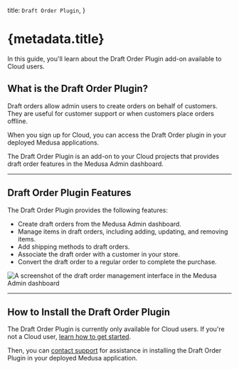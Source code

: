   title: `Draft Order Plugin`,
}

# {metadata.title}

In this guide, you'll learn about the Draft Order Plugin add-on available to Cloud users.

## What is the Draft Order Plugin?

Draft orders allow admin users to create orders on behalf of customers. They are useful for customer support or when customers place orders offline.

When you sign up for Cloud, you can access the Draft Order plugin in your deployed Medusa applications.

The Draft Order Plugin is an add-on to your Cloud projects that provides draft order features in the Medusa Admin dashboard.

---

## Draft Order Plugin Features

The Draft Order Plugin provides the following features:

- Create draft orders from the Medusa Admin dashboard.
- Manage items in draft orders, including adding, updating, and removing items.
- Add shipping methods to draft orders.
- Associate the draft order with a customer in your store.
- Convert the draft order to a regular order to complete the purchase.

![A screenshot of the draft order management interface in the Medusa Admin dashboard](https://res.cloudinary.com/dza7lstvk/image/upload/v1750235297/Cloud/CleanShot_2025-06-18_at_11.27.36_2x_e6mf4v.png)

---

## How to Install the Draft Order Plugin

The Draft Order Plugin is currently only available for Cloud users. If you're not a Cloud user, [learn how to get started](../page.mdx#sign-up-for-cloud).

Then, you can [contact support](#) for assistance in installing the Draft Order Plugin in your deployed Medusa application.